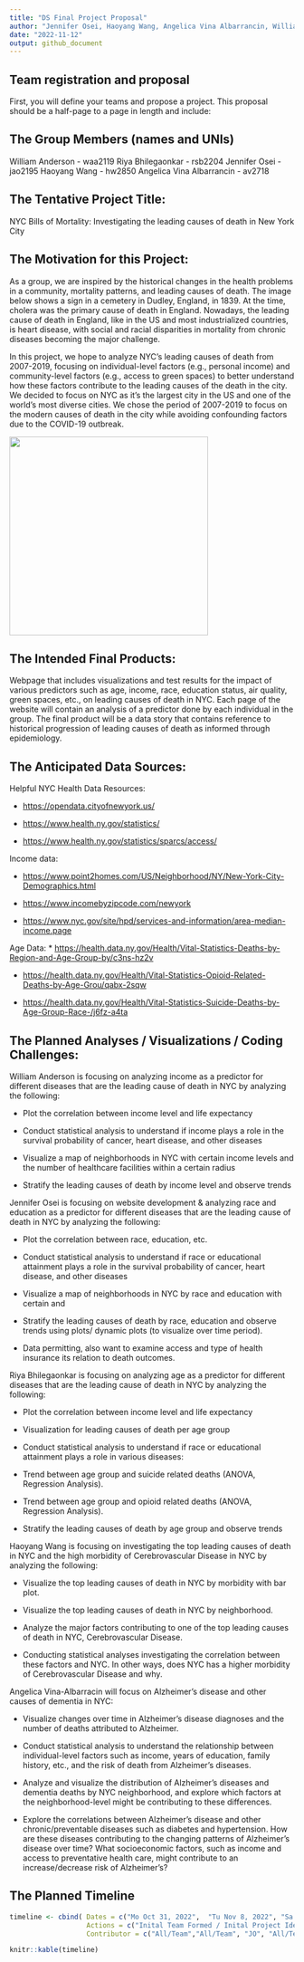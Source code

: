 ```yaml
---
title: "DS Final Project Proposal"
author: "Jennifer Osei, Haoyang Wang, Angelica Vina Albarrancin, William Anderson, Riya Bhilegaonkar"
date: "2022-11-12"
output: github_document
---
```


## Team registration and proposal

First, you will define your teams and propose a project. This proposal should be a half-page to a page in length and include:

## The Group Members (names and UNIs)

William Anderson - waa2119 Riya Bhilegaonkar - rsb2204 Jennifer Osei - jao2195 Haoyang Wang - hw2850 Angelica Vina Albarrancin - av2718

## The Tentative Project Title:

NYC Bills of Mortality: Investigating the leading causes of death in New York City

## The Motivation for this Project:

As a group, we are inspired by the historical changes in the health problems in a community, mortality patterns, and leading causes of death. The image below shows a sign in a cemetery in Dudley, England, in 1839. At the time, cholera was the primary cause of death in England. Nowadays, the leading cause of death in England, like in the US and most industrialized countries, is heart disease, with social and racial disparities in mortality from chronic diseases becoming the major challenge.

In this project, we hope to analyze NYC's leading causes of death from 2007-2019, focusing on individual-level factors (e.g., personal income) and community-level factors (e.g., access to green spaces) to better understand how these factors contribute to the leading causes of the death in the city. We decided to focus on NYC as it's the largest city in the US and one of the world's most diverse cities. We chose the period of 2007-2019 to focus on the modern causes of death in the city while avoiding confounding factors due to the COVID-19 outbreak.

![](images/cholera.png){width="351"}

## The Intended Final Products:

Webpage that includes visualizations and test results for the impact of various predictors such as age, income, race, education status, air quality, green spaces, etc., on leading causes of death in NYC. Each page of the website will contain an analysis of a predictor done by each individual in the group. The final product will be a data story that contains reference to historical progression of leading causes of death as informed through epidemiology.

## The Anticipated Data Sources:

Helpful NYC Health Data Resources:

-   <https://opendata.cityofnewyork.us/>

-   <https://www.health.ny.gov/statistics/>

-   <https://www.health.ny.gov/statistics/sparcs/access/>

Income data:

-   <https://www.point2homes.com/US/Neighborhood/NY/New-York-City-Demographics.html>

-   <https://www.incomebyzipcode.com/newyork>

-   <https://www.nyc.gov/site/hpd/services-and-information/area-median-income.page>

Age Data: \* <https://health.data.ny.gov/Health/Vital-Statistics-Deaths-by-Region-and-Age-Group-by/c3ns-hz2v>

-   <https://health.data.ny.gov/Health/Vital-Statistics-Opioid-Related-Deaths-by-Age-Grou/qabx-2sqw>

-   <https://health.data.ny.gov/Health/Vital-Statistics-Suicide-Deaths-by-Age-Group-Race-/j6fz-a4ta>

## The Planned Analyses / Visualizations / Coding Challenges:

William Anderson is focusing on analyzing income as a predictor for different diseases that are the leading cause of death in NYC by analyzing the following:

-   Plot the correlation between income level and life expectancy

-   Conduct statistical analysis to understand if income plays a role in the survival probability of cancer, heart disease, and other diseases

-   Visualize a map of neighborhoods in NYC with certain income levels and the number of healthcare facilities within a certain radius

-   Stratify the leading causes of death by income level and observe trends


Jennifer Osei is focusing on website development & analyzing race and education as a predictor for different diseases that are the leading cause of death in NYC by analyzing the following:

* Plot the correlation between race, education, etc.

* Conduct statistical analysis to understand if race or educational attainment plays a role in the survival probability of cancer, heart disease, and other diseases

* Visualize a map of neighborhoods in NYC by race and education with certain and

* Stratify the leading causes of death by race, education and observe trends using plots/ dynamic plots (to visualize over time period).

* Data permitting, also want to examine access and type of health insurance its relation to death outcomes.

Riya Bhilegaonkar is focusing on analyzing age as a predictor for different diseases that are the leading cause of death in NYC by analyzing the following:

-   Plot the correlation between income level and life expectancy

-   Visualization for leading causes of death per age group

-   Conduct statistical analysis to understand if race or educational attainment plays a role in various diseases:

-   Trend between age group and suicide related deaths (ANOVA, Regression Analysis).

-   Trend between age group and opioid related deaths (ANOVA, Regression Analysis).

-   Stratify the leading causes of death by age group and observe trends

Haoyang Wang is focusing on investigating the top leading causes of death in NYC and the high morbidity of Cerebrovascular Disease in NYC by analyzing the following:

-   Visualize the top leading causes of death in NYC by morbidity with bar plot.

-   Visualize the top leading causes of death in NYC by neighborhood.

-   Analyze the major factors contributing to one of the top leading causes of death in NYC, Cerebrovascular Disease.

-   Conducting statistical analyses investigating the correlation between these factors and NYC. In other ways, does NYC has a higher morbidity of Cerebrovascular Disease and why.


Angelica Vina-Albarracin will focus on Alzheimer's disease and other causes of dementia in NYC:

-   Visualize changes over time in Alzheimer's disease diagnoses and the number of deaths attributed to Alzheimer.

-   Conduct statistical analysis to understand the relationship between individual-level factors such as income, years of education, family history, etc., and the risk of death from Alzheimer's diseases.

-   Analyze and visualize the distribution of Alzheimer's diseases and dementia deaths by NYC neighborhood, and explore which factors at the neighborhood-level might be contributing to these differences.

-   Explore the correlations between Alzheimer's disease and other chronic/preventable diseases such as diabetes and hypertension. How are these diseases contributing to the changing patterns of Alzheimer's disease over time? What socioeconomic factors, such as income and access to preventative health care, might contribute to an increase/decrease risk of Alzheimer's?


## The Planned Timeline

```r
timeline <- cbind( Dates = c("Mo Oct 31, 2022",  "Tu Nov 8, 2022", "Sa Nov 12, 2022", "By Th Nov 18, 2022", "Tu Nov 29, 2022 (12pm - 6pm)", "Tu Dec 6, 2022 (12pm - 6pm)" ), 
                   Actions = c("Inital Team Formed / Inital Project Ideas Discussed", "Project Team Members Finalized", "Final Proposal Github Link Submitted", "Complete Project Review With TA per Schedule", " Scheduled Team Discussion Colaboration Meeting - Story Board", "Scheduled Team Discussion Colaboration Meeting - Synthesis/Video Compilation"),
                   Contributor = c("All/Team","All/Team", "JO", "All/Team", "All/Team", "All/Team"))

knitr::kable(timeline) 
```
